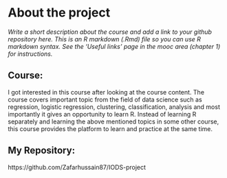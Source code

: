 
# About the project

*Write a short description about the course and add a link to your github repository here. This is an R markdown (.Rmd) file so you can use R markdown syntax. See the 'Useful links' page in the mooc area (chapter 1) for instructions.*

## Course:
I got interested in this course after looking at the course content. The course covers important topic from the field of data science such as regression, logistic regression, clustering, classification, analysis and most importantly it gives an opportunity to learn R. 
Instead of learning R separately and learning the above mentioned topics in some other course, this course provides the platform to learn and practice at the same time. 

## My Repository:
https://github.com/Zafarhussain87/IODS-project
